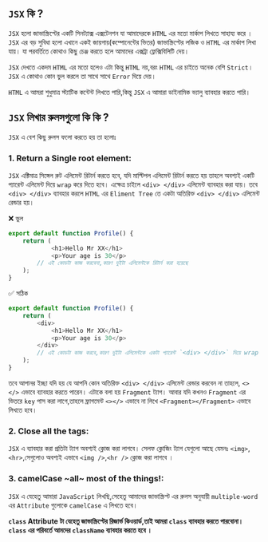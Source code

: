 ## `JSX` কি ?

`JSX` হলো জাভাস্ক্রিপ্টের একটি সিনট্যাক্স এক্সটেনশন যা আমাদেরকে `HTML` এর মতো মার্কাপ লিখতে সাহায্য করে । `JSX` এর বড় সুবিধা হলো এখানে একই জায়গায়(কম্পোনেন্টের ভিতর) জাভাস্ক্রিপ্টের লজিক ও `HTML` এর মার্কাপ লিখা যায়। যা পরবর্তিতে কোথাও কিছু চেঞ্জ করতে হলে আমাদের এক্সট্রা ফ্লেক্সিবিলিটি দেয়।

`JSX` দেখতে একদম `HTML` এর মতো হলেও এটা কিন্তু `HTML` নয়,বরং `HTML` এর চাইতে অনেক বেশি `Strict`। `JSX` এ কোথাও কোন ভুল করলে তা সাথে সাথে `Error` দিয়ে দেয়।

`HTML` এ আমরা শুধুমাত্র স্ট্যাটিক কন্টেন্ট লিখতে পারি,কিন্তু `JSX` এ আমারা ডাইনামিক ভ্যালু ব্যাবহার করতে পারি।

## `JSX` লিখার রুলসগুলো কি কি ?

`JSX` এ বেশ কিছু রুলস ফলো করতে হয় তা হলোঃ

### 1. Return a Single root element:

`JSX` এক্টিমাত্র সিঙ্গেল রুট এলিমেন্ট রিটার্ন করতে হবে, যদি মাল্টিপল এলিমেন্ট রিটার্ন করতে হয় তাহলে অবশ্যই একটি প্যারেন্ট এলিমেন্ট দিয়ে `wrap` করে দিতে হবে। এক্ষেত্র চাইলে `<div> </div>` এলিমেন্ট ব্যাবহার করা যায়। তবে `<div> </div>` ব্যাবহার করলে `HTML` এর `Eliment Tree` তে একটা অতিরিক্ত `<div> </div>` এলিমেন্ট রেন্ডার হয়।

❌ ভুল

```javascript filename= "Profile.jsx  "
export default function Profile() {
    return (
            <h1>Hello Mr XX</h1>
            <p>Your age is 30</p>
        // এই কোডটা কাজ করবেনা,কারণ দুইটা এলিমেন্টকে রিটার্ন করা হয়েছে
    );
}
```

✅ সঠিক

```javascript filename= "Profile.jsx  "
export default function Profile() {
    return (
        <div>
            <h1>Hello Mr XX</h1>
            <p>Your age is 30</p>
        </div>
        // এই কোডটা কাজ করবে,কারণ দুইটা এলিমেন্টকে একটা প্যারেন্ট `<div> </div>` দিয়ে wrap করা হয়েছে
    );
}
```

তবে আপানর ইচ্ছা যদি হয় যে আপনি কোন অতিরিক্ত `<div> </div>` এলিমেন্ট রেন্ডার করবেন না তাহলে, `<></>` এভাবে ব্যাবহার করতে পারেন। এটাকে বলা হয় `Fragment` ট্যাগ। আবার যদি কখনও `Fragment` এর ভিতরে `key` পাস করা লাগে,তাহলে ফ্রাগমেন্ট `<></>` এভাবে না লিখে `<Fragment></Fragment>` এভাবে লিখতে হবে।

### 2. Close all the tags:

`JSX` এ ব্যাবহার করা প্রতিটা ট্যাগ অবশ্যই ক্লোজ করা লাগবে। সেলফ ক্লোজিং ট্যাগ যেগুলো আছে যেমনঃ `<img>`,`<hr>`,সেগুলোও অবশ্যই এভাবে `<img />`,`<hr />` ক্লোজ করা লাগবে ।

### 3. camelCase ~all~ most of the things!:

`JSX` এ যেহেতু আমারা `JavaScript` লিখছি,সেহেতু আমাদের জাভাস্ক্রিপ্ট এর রুলস অনুযায়ী `multiple-word` এর `Attribute` গুলোকে `camelCase` এ লিখতে হবে।

**`class` Attribute টা যেহেতু জাভাস্ক্রিপ্টের রিজার্ভ কিওয়ার্ড,তাই আমরা `class` ব্যাবহার করতে পারবোনা। `class` এর পরিবর্তে আমদের `className` ব্যাবহার করতে হবে ।**

